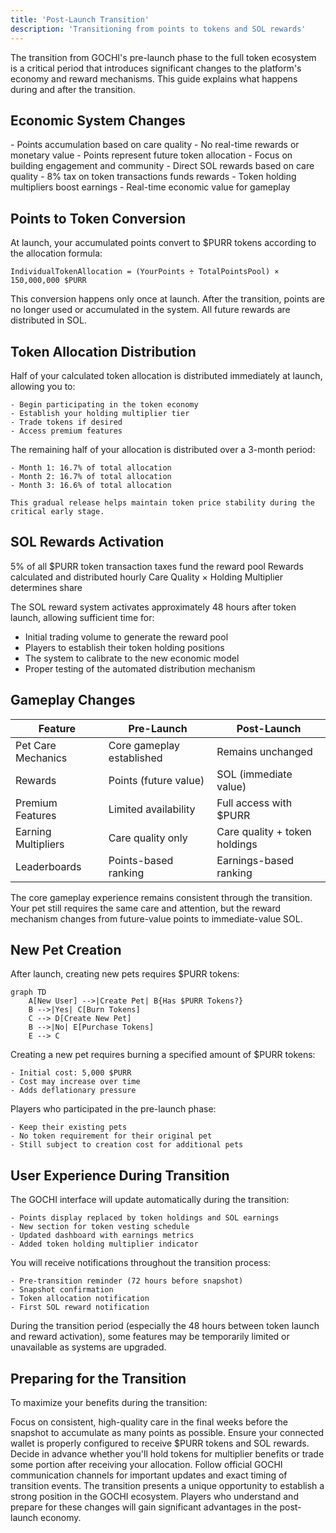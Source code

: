 ```yaml
---
title: 'Post-Launch Transition'
description: 'Transitioning from points to tokens and SOL rewards'
---
```


The transition from GOCHI's pre-launch phase to the full token ecosystem is a critical period that introduces significant changes to the platform's economy and reward mechanisms. This guide explains what happens during and after the transition.

## Economic System Changes

<CardGroup cols={2}>
  <Card title="Pre-Launch System" icon="clock-rotate-left">
    - Points accumulation based on care quality
    - No real-time rewards or monetary value
    - Points represent future token allocation
    - Focus on building engagement and community
  </Card>
  <Card title="Post-Launch System" icon="rocket">
    - Direct SOL rewards based on care quality
    - 8% tax on token transactions funds rewards
    - Token holding multipliers boost earnings
    - Real-time economic value for gameplay
  </Card>
</CardGroup>

## Points to Token Conversion

At launch, your accumulated points convert to $PURR tokens according to the allocation formula:

```
IndividualTokenAllocation = (YourPoints ÷ TotalPointsPool) × 150,000,000 $PURR
```

<Note>
This conversion happens only once at launch. After the transition, points are no longer used or accumulated in the system. All future rewards are distributed in SOL.
</Note>

## Token Allocation Distribution

<AccordionGroup>
  <Accordion title="Initial Release (50%)">
    Half of your calculated token allocation is distributed immediately at launch, allowing you to:
    
    - Begin participating in the token economy
    - Establish your holding multiplier tier
    - Trade tokens if desired
    - Access premium features
  </Accordion>
  
  <Accordion title="Vested Release (50%)">
    The remaining half of your allocation is distributed over a 3-month period:
    
    - Month 1: 16.7% of total allocation
    - Month 2: 16.7% of total allocation
    - Month 3: 16.6% of total allocation
    
    This gradual release helps maintain token price stability during the critical early stage.
  </Accordion>
</AccordionGroup>

## SOL Rewards Activation

<CardGroup cols={3}>
  <Card title="Funding Source" icon="money-bill-transfer">
    5% of all $PURR token transaction taxes fund the reward pool
  </Card>
  <Card title="Distribution Cycle" icon="clock">
    Rewards calculated and distributed hourly
  </Card>
  <Card title="Calculation Basis" icon="calculator">
    Care Quality × Holding Multiplier determines share
  </Card>
</CardGroup>

The SOL reward system activates approximately 48 hours after token launch, allowing sufficient time for:

- Initial trading volume to generate the reward pool
- Players to establish their token holding positions
- The system to calibrate to the new economic model
- Proper testing of the automated distribution mechanism

## Gameplay Changes

<Table>
  <Thead>
    <Tr>
      <Th>Feature</Th>
      <Th>Pre-Launch</Th>
      <Th>Post-Launch</Th>
    </Tr>
  </Thead>
  <Tbody>
    <Tr>
      <Td>Pet Care Mechanics</Td>
      <Td>Core gameplay established</Td>
      <Td>Remains unchanged</Td>
    </Tr>
    <Tr>
      <Td>Rewards</Td>
      <Td>Points (future value)</Td>
      <Td>SOL (immediate value)</Td>
    </Tr>
    <Tr>
      <Td>Premium Features</Td>
      <Td>Limited availability</Td>
      <Td>Full access with $PURR</Td>
    </Tr>
    <Tr>
      <Td>Earning Multipliers</Td>
      <Td>Care quality only</Td>
      <Td>Care quality + token holdings</Td>
    </Tr>
    <Tr>
      <Td>Leaderboards</Td>
      <Td>Points-based ranking</Td>
      <Td>Earnings-based ranking</Td>
    </Tr>
  </Tbody>
</Table>

<Note>
The core gameplay experience remains consistent through the transition. Your pet still requires the same care and attention, but the reward mechanism changes from future-value points to immediate-value SOL.
</Note>

## New Pet Creation

After launch, creating new pets requires $PURR tokens:

```mermaid
graph TD
    A[New User] -->|Create Pet| B{Has $PURR Tokens?}
    B -->|Yes| C[Burn Tokens]
    C --> D[Create New Pet]
    B -->|No| E[Purchase Tokens]
    E --> C
```

<CardGroup cols={2}>
  <Card title="Creation Requirement" icon="paw">
    Creating a new pet requires burning a specified amount of $PURR tokens:
    
    - Initial cost: 5,000 $PURR
    - Cost may increase over time
    - Adds deflationary pressure
  </Card>
  
  <Card title="Pre-Launch Exemption" icon="ticket">
    Players who participated in the pre-launch phase:
    
    - Keep their existing pets
    - No token requirement for their original pet
    - Still subject to creation cost for additional pets
  </Card>
</CardGroup>

## User Experience During Transition

<AccordionGroup>
  <Accordion title="Interface Updates">
    The GOCHI interface will update automatically during the transition:
    
    - Points display replaced by token holdings and SOL earnings
    - New section for token vesting schedule
    - Updated dashboard with earnings metrics
    - Added token holding multiplier indicator
  </Accordion>
  
  <Accordion title="Notification System">
    You will receive notifications throughout the transition process:
    
    - Pre-transition reminder (72 hours before snapshot)
    - Snapshot confirmation
    - Token allocation notification
    - First SOL reward notification
  </Accordion>
</AccordionGroup>

<Warning>
During the transition period (especially the 48 hours between token launch and reward activation), some features may be temporarily limited or unavailable as systems are upgraded.
</Warning>

## Preparing for the Transition

To maximize your benefits during the transition:

<Steps>
  <Step title="Maximize Points">
    Focus on consistent, high-quality care in the final weeks before the snapshot to accumulate as many points as possible.
  </Step>
  <Step title="Prepare Wallet">
    Ensure your connected wallet is properly configured to receive $PURR tokens and SOL rewards.
  </Step>
  <Step title="Develop Token Strategy">
    Decide in advance whether you'll hold tokens for multiplier benefits or trade some portion after receiving your allocation.
  </Step>
  <Step title="Stay Informed">
    Follow official GOCHI communication channels for important updates and exact timing of transition events.
  </Step>
</Steps>

<Tip>
The transition presents a unique opportunity to establish a strong position in the GOCHI ecosystem. Players who understand and prepare for these changes will gain significant advantages in the post-launch economy.
</Tip>